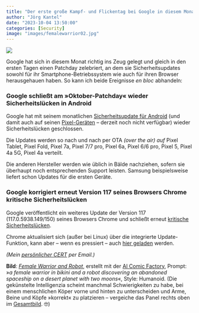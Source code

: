 ```yaml
---
title: "Der erste große Kampf- und Flickentag bei Google in diesem Monat"
author: "Jörg Kantel"
date: "2023-10-04 13:50:00"
categories: [Security]
image: "images/femalewarrior02.jpg"
---
```


[![](images/femalewarrior02-b.jpg)](https://www.flickr.com/photos/schockwellenreiter/53229861415/)

Google hat sich in diesem Monat richtig ins Zeug gelegt und gleich in den ersten Tagen einen Patchday zelebriert, an dem sie Sicherheitsupdates sowohl für ihr Smartphone-Betriebssystem wie auch für ihren Browser herausgehauen haben. So kann ich beide Ereignisse *en bloc* abhandeln:

### Google schließt am »Oktober-Patchday« wieder Sicherheitslücken in Android

Google hat mit seinem monatlichen [Sicherheitsupdate für Android](https://source.android.com/docs/security/bulletin/2023-10-01?hl=en) (und damit auch auf seinen [Pixel-Geräten](https://source.android.com/docs/security/bulletin/pixel/2023-10-01) -- derzeit noch nicht verfügbar) wieder  Sicherheitslücken geschlossen.

Die Updates werden so nach und nach per OTA *(over the air) auf*  Pixel Tablet, Pixel Fold, Pixel 7a, Pixel 7/7 pro, Pixel 6a,  Pixel 6/6 pro, Pixel 5, Pixel 4a 5G, Pixel 4a verteilt. 

Die anderen Hersteller werden wie üblich in Bälde nachziehen, sofern sie überhaupt noch entsprechenden Support leisten.  Samsung beispielsweise liefert schon Updates für die ersten Geräte.

### Google korrigiert erneut Version 117 seines Browsers Chrome kritische Sicherheitslücken

Google veröffentlicht ein weiteres Update der Version 117 (117.0.5938.149/150) seines Browsers Chrome und schließt erneut [kritische Sicherheitslücken](https://chromereleases.googleblog.com/2023/10/stable-channel-update-for-desktop.html).

Chrome aktualisiert sich (außer bei Linux) über die integrierte Update-Funktion, kann aber -- wenn es pressiert -- auch [hier geladen](https://www.google.com/intl/de/chrome/browser/) werden.

*(Mein [persönlicher CERT](http://www.gwdg.de/~mreiman1/) per Email.)*

**Bild**: *[Female Warrior and Robot](https://www.flickr.com/photos/schockwellenreiter/53229861415/)*, erstellt mit der [AI Comic Factory](http://cognitiones.kantel-chaos-team.de/multimedia/computergraphik/comicfactory.html), Prompt: »*a female warrior in bikini and a robot discovering an abandoned spaceship on a desert planet with two moons*«, Style: Humanoid. (Die gekünstelte Intelligenzia scheint manchmal Schwierigkeiten zu habe, bei einem menschlichen Köper vorne und hinten zu unterscheiden und Arme, Beine und Köpfe »korrekt« zu platzieren -- vergeiche das Panel rechts oben im [Gesamtbild](https://www.flickr.com/photos/schockwellenreiter/53229861415/).&nbsp;🤓)
